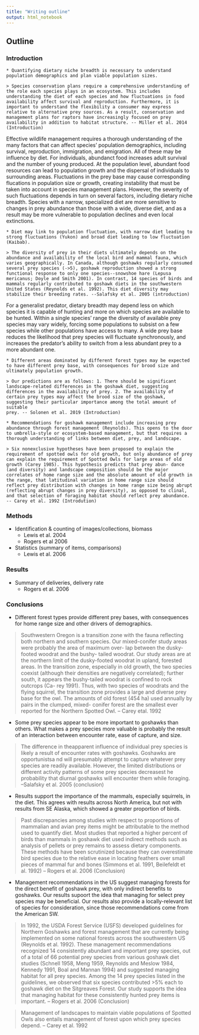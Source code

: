 ```yaml
---
title: "Writing outline"
output: html_notebook
---
```

## Outline

### Introduction

```block
* Quantifying dietary niche breadth is necessary to understand population demographics and plan viable population sizes.

> Species conservation plans require a comprehensive understanding of the role each species plays in an ecosystem. This includes understanding the diet of each species and how fluctuations in food availability affect survival and reproduction. Furthermore, it is important to understand the flexibility a consumer may express relative to alternative prey sources. As a result, conservation and management plans for raptors have increasingly focused on prey availability in addition to habitat structure. -- Miller et al. 2014 (Introduction)
```


Effective wildlife management requires a thorough understanding of the many factors that can affect species' population demographics, including survival, reproduction, immigration, and emigration. All of these may be influence by diet. For individuals, abundanct food increases adult survival and the number of young produced. At the population level, abundant food resources can lead to population growth and the dispersal of individuals to surrounding areas. Fluctuations in the prey base may cause corresponding flucations in population size or growth, creating instability that must be taken into account in species management plans. However, the severity of such fluctuations depends in turn on several factors, including dietary niche breadth. Species with a narrow, specialized diet are more sensitive to changes in prey abundance than those with a wide, diverse diet, and as a result may be more vulnerable to population declines and even local extinctions.


```block
* Diet may link to population fluctuation, with narrow diet leading to strong fluctuations (Yukon) and broad diet leading to low fluctuation (Kaibab). 

> The diversity of prey in their diets ultimately depends on the abundance and availability of the local bird and mammal fauna, which varies geographically. In Canada, although goshawks regularly consumed several prey species (->5), goshawk reproduction showed a strong functional response to only one species--snowshoe hare (Lepusa mericanus; Doyle and Smith 2001). In contrast, 14 species of birds and mammals regularly contributed to goshawk diets in the southwestern United States (Reynolds et al. 1992). This diet diversity may stabilize their breeding rates. --Salafsky et al. 2005 (introduction)
```

For a generalist predator, dietary breadth may depend less on which species it is capable of hunting and more on which species are available to be hunted. Within a single species' range the diversity of available prey species may vary widely, forcing some populations to subsist on a few species while other populations have access to many. A wide prey base reduces the likelihood that prey species will fluctuate synchronously, and increases the predator's ability to switch from a less abundant prey to a more abundant one.

```block
* Different areas dominated by different forest types may be expected to have different prey base, with consequences for brood size and ultimately population growth.

> Our predictions are as follows: 1. There should be significant landscape-related differences in the goshawk diet, suggesting differences in the availability of prey. 2. The availability of certain prey types may affect the brood size of the goshawk, suggesting their particular importance among the total amount of suitable
prey. -- Solonen et al. 2019 (Introduction)
```



```block
* Recommendations for goshawk management include increasing prey abundance through forest management (Reynolds). This opens to the door to umbrella-style or ecosystem-based management, but that requires a thorough understanding of links between diet, prey, and landscape.

> Six nonexclusive hypotheses have been proposed to explain the requirement of spotted owls for old growth, but only abundance of prey can explain the requirement of Spotted Owls for large areas of old growth (Carey 1985). This hypothesis predicts that prey abun- dance (and diversity) and landscape composition should be the major correlates of home range size and the absolute amount of old growth in the range, that latitudinal variation in home range size should reflect prey distribution with changes in home range size being abrupt (reflecting abrupt changes in prey diversity), as opposed to clinal, and that selection of foraging habitat should reflect prey abundance. -- Carey et al. 1992 (Introdution)
```


### Methods

* Identification & counting of images/collections, biomass
    * Lewis et al. 2004
    * Rogers et al 2006
* Statistics (summary of items, comparisons)
    * Lewis et al. 2006

### Results
* Summary of deliveries, delivery rate
    * Rogers et al. 2006

### Conclusions
* Different forest types provide different prey bases, with consequences for home range size and other drivers of demographics.

> Southwestern Oregon is a transition zone with the fauna reflecting both northern and southern species. Our mixed-conifer study areas were probably the area of maximum over- lap between the dusky-footed woodrat and the bushy- tailed woodrat. Our study areas are at the northern limit of the dusky-footed woodrat in upland, forested areas. In the transition zone, especially in old growth, the two species coexist (although their densities are negatively correlated); further south, it appears the bushy-tailed woodrat is confined to rock outcrops (Ca- rey 1991). Thus, with two species of woodrats and the flying squirrel, the transition zone provides a large and diverse prey base for the owl. The amounts of old forest (454 ha) used annually by pairs in the clumped, mixed- conifer forest are the smallest ever reported for the Northern Spotted Owl. -- Carey etal. 1992

* Some prey species appear to be more important to goshawks than others. What makes a prey species more valuable is probably the result of an interaction between encounter rate, ease of capture, and size.

> The difference in theapparent influence of individual prey species is
likely a result of encounter rates with goshawks. Goshawks are opportunistsa nd will presumably attempt to capture whatever prey species are readily available. However, the limited distributions or different activity patterns of some prey species decreasest he probability that diurnal goshawks will encounter them while foraging. --Salafsky et al. 2005 (conclusion)

* Results support the importance of the mammals, especially squirrels, in the diet. This agrees with results across North America, but not with results from SE Alaska, which showed a greater proportion of birds.

> Past discrepancies among studies with respect to proportions of mammalian and avian prey items might be attributable to the method used to quantify diet. Most studies that reported a higher percent of birds than mammals in goshawk diet used indirect methods such as analysis of pellets or prey remains to assess dietary components. These methods have been scrutinized because they can overestimate bird species due to the relative ease in locating feathers over small pieces of mammal fur and bones (Simmons et al. 1991, Beilefeldt et al. 1992) -- Rogers et al. 2006 (Conclusion)

* Management recommendations in the US suggest managing forests for the direct benefit of goshawk prey, with only indirect benefits to goshawks. Our results supoort the idea that managing for select prey species may be beneficial. Our results also provide a locally-relevant list of species for consideration, since those recommendations come from the American SW.

> In 1992, the USDA Forest Service (USFS) developed guidelines for Northern Goshawks and forest management that are currently being implemented on some national forests across the southwestern US (Reynolds et al. 1992). These management recommendations recognized 14 consistently abundant and important prey species, out of a total of 66 potential prey species from various goshawk diet studies (Schnell 1958, Meng 1959, Reynolds and Meslow 1984, Kennedy 1991, Boal and Mannan 1994) and suggested managing habitat for all prey species. Among the 14 prey species listed in the guidelines, we observed that six species contributed >5% each
to goshawk diet on the Sitgreaves Forest. Our study supports the idea that managing habitat for these consistently hunted prey items is important. -- Rogers et al. 2006 (Conclusion)

> Management of landscapes to maintain viable populations of Spotted Owls also entails management of forest upon which prey species depend. -- Carey et al. 1992